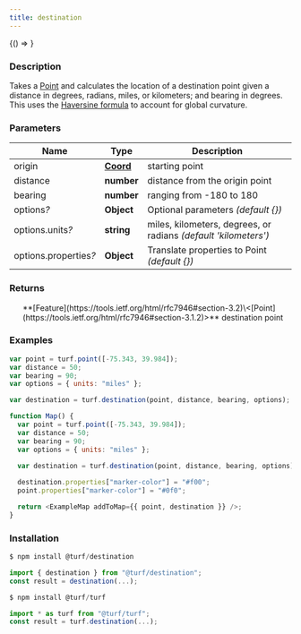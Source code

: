 ```yaml
---
title: destination
---
```



<!-- Expose turf as global var for experimenting in the browser console -->

<BrowserOnly>{() => <WindowTurfGlobal turf={turf} />}</BrowserOnly>

### Description

Takes a [Point](https://tools.ietf.org/html/rfc7946#section-3.1.2) and calculates the location of a destination point given a distance in
degrees, radians, miles, or kilometers; and bearing in degrees.
This uses the [Haversine formula](http://en.wikipedia.org/wiki/Haversine_formula) to account for global curvature.

### Parameters

| Name                       | Type                                                           | Description                                                     |
| -------------------------- | -------------------------------------------------------------- | --------------------------------------------------------------- |
| origin                     | **[Coord](https://tools.ietf.org/html/rfc7946#section-3.1.1)** | starting point                                                  |
| distance                   | **number**                                                     | distance from the origin point                                  |
| bearing                    | **number**                                                     | ranging from -180 to 180                                        |
| options<i>?</i>            | **Object**                                                     | Optional parameters _(default \{})_                             |
| options.units<i>?</i>      | **string**                                                     | miles, kilometers, degrees, or radians _(default 'kilometers')_ |
| options.properties<i>?</i> | **Object**                                                     | Translate properties to Point _(default \{})_                   |

### Returns

<ul>
  **[Feature](https://tools.ietf.org/html/rfc7946#section-3.2)\<[Point](https://tools.ietf.org/html/rfc7946#section-3.1.2)>** destination point

</ul>

### Examples

```javascript
var point = turf.point([-75.343, 39.984]);
var distance = 50;
var bearing = 90;
var options = { units: "miles" };

var destination = turf.destination(point, distance, bearing, options);
```

```javascript live
function Map() {
  var point = turf.point([-75.343, 39.984]);
  var distance = 50;
  var bearing = 90;
  var options = { units: "miles" };

  var destination = turf.destination(point, distance, bearing, options);
  
  destination.properties["marker-color"] = "#f00";
  point.properties["marker-color"] = "#0f0";

  return <ExampleMap addToMap={{ point, destination }} />;
}
```

### Installation

```javascript
$ npm install @turf/destination

import { destination } from "@turf/destination";
const result = destination(...);
```

```javascript
$ npm install @turf/turf

import * as turf from "@turf/turf";
const result = turf.destination(...);
```
